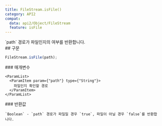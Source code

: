 ```yaml
---
title: FileStream.isFile()
category: API2
compat:
  data: api2/Object/FileStream
  feature: isFile
---
```


<Section>
  `path` 경로가 파일인지의 여부를 반환합니다.
</Section>
<Section>
  ## 구문

  ~~~js
  FileStream.isFile(path);
  ~~~

  <Section>
    ### 매개변수

    <ParamList>
      <ParamItem param={"path"} type={"String"}>
        파일인지 확인할 경로
      </ParamItem>
    </ParamList>
  </Section>
  <Section>
    ### 반환값

    `Boolean` - `path` 경로가 파일일 경우 `true`, 파일이 아닐 경우 `false`를 반환합니다.
  </Section>
</Section>